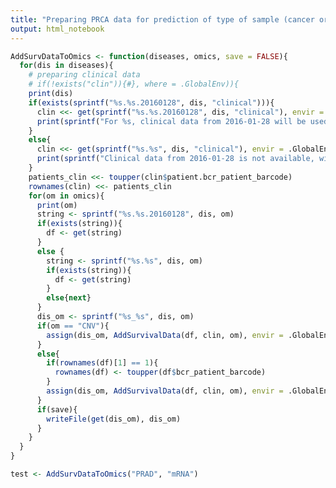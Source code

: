 ```yaml
---
title: "Preparing PRCA data for prediction of type of sample (cancer or healthy)"
output: html_notebook
---
```


```r
AddSurvDataToOmics <- function(diseases, omics, save = FALSE){
  for(dis in diseases){
    # preparing clinical data
    # if(!exists("clin")){#}, where = .GlobalEnv)){
    print(dis)
    if(exists(sprintf("%s.%s.20160128", dis, "clinical"))){
      clin <<- get(sprintf("%s.%s.20160128", dis, "clinical"), envir = .GlobalEnv)
      print(sprintf("For %s, clinical data from 2016-01-28 will be used", dis))
    }
    else{
      clin <<- get(sprintf("%s.%s", dis, "clinical"), envir = .GlobalEnv)
      print(sprintf("Clinical data from 2016-01-28 is not available, will use old data for %s.", dis))
    }
    patients_clin <<- toupper(clin$patient.bcr_patient_barcode)
    rownames(clin) <<- patients_clin
    for(om in omics){
      print(om)
      string <- sprintf("%s.%s.20160128", dis, om)
      if(exists(string)){
        df <- get(string)
      }
      else {
        string <- sprintf("%s.%s", dis, om)
        if(exists(string)){
          df <- get(string)
        }
        else{next}
      }
      dis_om <- sprintf("%s_%s", dis, om)
      if(om == "CNV"){
        assign(dis_om, AddSurvivalData(df, clin, om), envir = .GlobalEnv)
      }
      else{
        if(rownames(df)[1] == 1){
          rownames(df) <- toupper(df$bcr_patient_barcode)
        }
        assign(dis_om, AddSurvivalData(df, clin, om), envir = .GlobalEnv)
      }
      if(save){
        writeFile(get(dis_om), dis_om)
      }
    }
  }
}
```
```r
test <- AddSurvDataToOmics("PRAD", "mRNA")
```

